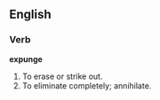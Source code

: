 ==English==

===Verb===
'''expunge'''
#To erase or strike out.
#To eliminate completely; annihilate.